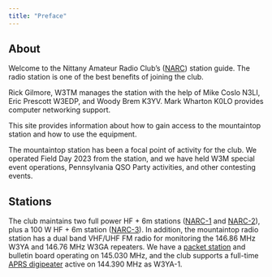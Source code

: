 ```yaml
---
title: "Preface"
---
```


## About

Welcome to the Nittany Amateur Radio Club's ([NARC](https://nittany-arc.org)) station guide.
The radio station is one of the best benefits of joining the club.

Rick Gilmore, W3TM manages the station with the help of Mike Coslo N3LI, Eric Prescott W3EDP, and Woody Brem K3YV.
Mark Wharton K0LO provides computer networking support.

This site provides information about how to gain access to the mountaintop station and how to use the equipment.

The mountaintop station has been a focal point of activity for the club.
We operated Field Day 2023 from the station, and we have held W3M special event operations, Pennsylvania QSO Party activities, and other contesting events.

## Stations

The club maintains two full power HF + 6m stations ([NARC-1](narc1.qmd) and [NARC-2](narc2.qmd)), plus a 100 W HF + 6m station ([NARC-3](narc3.qmd)).
In addition, the mountaintop radio station has a dual band VHF/UHF FM radio for monitoring the 146.86 MHz W3YA and 146.76 MHz W3GA repeaters.
We have a [packet station](packet_aprs.qmd#packet-station) and bulletin board operating on 145.030 MHz, and the club supports a full-time [APRS digipeater](packet_aprs.qmd#aprs-station) active on 144.390 MHz as W3YA-1.

